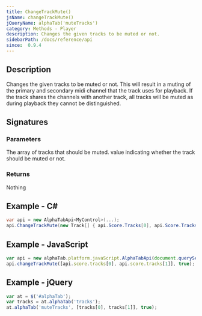 ```yaml
---
title: ChangeTrackMute()
jsName: changeTrackMute()
jQueryName: alphaTab('muteTracks')
category: Methods - Player
description: Changes the given tracks to be muted or not.
sidebarPath: /docs/reference/api
since:  0.9.4
---
```



## Description
Changes the given tracks to be muted or not. This will result in a muting of the primary and secondary midi channel that the track uses
for playback. If the track shares the channels with another track, all tracks will be muted as during playback they cannot be distinguished. 

## Signatures

<TypeTable>
    <TypeRow type="net" name="void ChangeTrackMute(Track[] tracks, bool mute)" />
    <TypeRow type="js" name="function changeTrackMute(tracks, mute)" />
    <TypeRow type="jquery" name="alphaTab('muteTracks', tracks, mute)" />
</TypeTable>

### Parameters
<ParameterTable>
    <ParameterRow platform="all" name="tracks" type="AlphaTab.Model.Tracks[]">
        The array of tracks that should be muted.
    </ParameterRow>
    <ParameterRow platform="all" name="mute" type="bool">
         value indicating whether the track should be muted or not.
    </ParameterRow>
</ParameterTable>

### Returns
Nothing

## Example - C#

```csharp
var api = new AlphaTabApi<MyControl>(...);
api.ChangeTrackMute(new Track[] { api.Score.Tracks[0], api.Score.Tracks[1] }, true);
```


## Example - JavaScript

```js
var api = new alphaTab.platform.javaScript.AlphaTabApi(document.querySelector('#alphaTab'));
api.changeTrackMute([api.score.tracks[0], api.score.tracks[1]], true);
```

## Example - jQuery

```js
var at = $('#alphaTab');
var tracks = at.alphaTab('tracks');
at.alphaTab('muteTracks', [tracks[0], tracks[1]], true);
```
